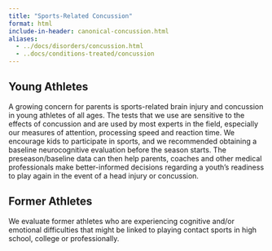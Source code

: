 ```yaml
---
title: "Sports-Related Concussion"
format: html
include-in-header: canonical-concussion.html
aliases:
  - ../docs/disorders/concussion.html
  - ..docs/conditions-treated/concussion
---
```


## Young Athletes

A growing concern for parents is sports-related brain injury and concussion in young athletes of all ages. The tests that we use are sensitive to the effects of concussion and are used by most experts in the field, especially our measures of attention, processing speed and reaction time. We encourage kids to participate in sports, and we recommended obtaining a baseline neurocognitive evaluation before the season starts. The preseason/baseline data can then help parents, coaches and other medical professionals make better-informed decisions regarding a youth’s readiness to play again in the event of a head injury or concussion.

## Former Athletes

We evaluate former athletes who are experiencing cognitive and/or emotional difficulties that might be linked to playing contact sports in high school, college or professionally.
